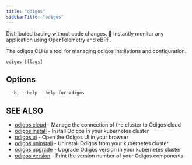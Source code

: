 ```yaml
---
title: "odigos"
sidebarTitle: "odigos"
---
```


Distributed tracing without code changes. 🚀 Instantly monitor any application using OpenTelemetry and eBPF.

The odigos CLI is a tool for managing odigos instllations and configuration.

```
odigos [flags]
```

## Options

```
  -h, --help   help for odigos
```

## SEE ALSO

* [odigos cloud](/cli/odigos_cloud)	- Manage the connection of the cluster to Odigos cloud
* [odigos install](/cli/odigos_install)	- Install Odigos in your kubernetes cluster
* [odigos ui](/cli/odigos_ui)    - Open the Odigos UI in your browser
* [odigos uninstall](/cli/odigos_uninstall)	- Uninstall Odigos from your kubernetes cluster
* [odigos upgrade](/cli/odigos_upgrade)	- Upgrade Odigos version in your kubernetes cluster
* [odigos version](/cli/odigos_version)	- Print the version number of your Odigos components
